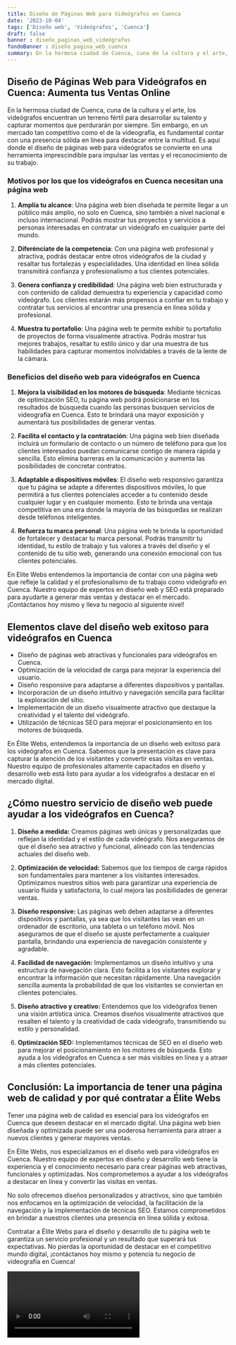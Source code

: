 ```yaml
---
title: Diseño de Páginas Web para Videógrafos en Cuenca
date: '2023-10-04'
tags: ['Diseño web', 'Videógrafos', 'Cuenca']
draft: false
banner : diseño_paginas_web_videógrafos
fondoBanner : diseño_pagina_web_cuenca
summary: En la hermosa ciudad de Cuenca, cuna de la cultura y el arte, los videógrafos encuentran un terreno fértil para desarrollar su talento y capturar momentos que perdurarán por siempre. Sin embargo, en un mercado tan competitivo como el de la videografía, es fundamental contar con una presencia sólida en línea para destacar entre la multitud. Es aquí donde el diseño de páginas web para videógrafos se convierte en una herramienta imprescindible para impulsar las ventas y el reconocimiento de su trabajo.
---
```


## Diseño de Páginas Web para Videógrafos en Cuenca: Aumenta tus Ventas Online

En la hermosa ciudad de Cuenca, cuna de la cultura y el arte, los videógrafos encuentran un terreno fértil para desarrollar su talento y capturar momentos que perdurarán por siempre. Sin embargo, en un mercado tan competitivo como el de la videografía, es fundamental contar con una presencia sólida en línea para destacar entre la multitud. Es aquí donde el diseño de páginas web para videógrafos se convierte en una herramienta imprescindible para impulsar las ventas y el reconocimiento de su trabajo.

### Motivos por los que los videógrafos en Cuenca necesitan una página web

1. **Amplía tu alcance**: Una página web bien diseñada te permite llegar a un público más amplio, no solo en Cuenca, sino también a nivel nacional e incluso internacional. Podrás mostrar tus proyectos y servicios a personas interesadas en contratar un videógrafo en cualquier parte del mundo.

2. **Diferénciate de la competencia**: Con una página web profesional y atractiva, podrás destacar entre otros videógrafos de la ciudad y resaltar tus fortalezas y especialidades. Una identidad en línea sólida transmitirá confianza y profesionalismo a tus clientes potenciales.

3. **Genera confianza y credibilidad**: Una página web bien estructurada y con contenido de calidad demuestra tu experiencia y capacidad como videógrafo. Los clientes estarán más propensos a confiar en tu trabajo y contratar tus servicios al encontrar una presencia en línea sólida y profesional.

4. **Muestra tu portafolio**: Una página web te permite exhibir tu portafolio de proyectos de forma visualmente atractiva. Podrás mostrar tus mejores trabajos, resaltar tu estilo único y dar una muestra de tus habilidades para capturar momentos inolvidables a través de la lente de la cámara.

### Beneficios del diseño web para videógrafos en Cuenca

1. **Mejora la visibilidad en los motores de búsqueda**: Mediante técnicas de optimización SEO, tu página web podrá posicionarse en los resultados de búsqueda cuando las personas busquen servicios de videografía en Cuenca. Esto te brindará una mayor exposición y aumentará tus posibilidades de generar ventas.

2. **Facilita el contacto y la contratación**: Una página web bien diseñada incluirá un formulario de contacto o un número de teléfono para que los clientes interesados puedan comunicarse contigo de manera rápida y sencilla. Esto elimina barreras en la comunicación y aumenta las posibilidades de concretar contratos.

3. **Adaptable a dispositivos móviles**: El diseño web responsivo garantiza que tu página se adapte a diferentes dispositivos móviles, lo que permitirá a tus clientes potenciales acceder a tu contenido desde cualquier lugar y en cualquier momento. Esto te brinda una ventaja competitiva en una era donde la mayoría de las búsquedas se realizan desde teléfonos inteligentes.

4. **Refuerza tu marca personal**: Una página web te brinda la oportunidad de fortalecer y destacar tu marca personal. Podrás transmitir tu identidad, tu estilo de trabajo y tus valores a través del diseño y el contenido de tu sitio web, generando una conexión emocional con tus clientes potenciales.

En Elite Webs entendemos la importancia de contar con una página web que refleje la calidad y el profesionalismo de tu trabajo como videógrafo en Cuenca. Nuestro equipo de expertos en diseño web y SEO está preparado para ayudarte a generar más ventas y destacar en el mercado. ¡Contáctanos hoy mismo y lleva tu negocio al siguiente nivel!

<GifSeo />

<Cta />

## Elementos clave del diseño web exitoso para videógrafos en Cuenca

- Diseño de páginas web atractivas y funcionales para videógrafos en Cuenca.
- Optimización de la velocidad de carga para mejorar la experiencia del usuario.
- Diseño responsive para adaptarse a diferentes dispositivos y pantallas.
- Incorporación de un diseño intuitivo y navegación sencilla para facilitar la exploración del sitio.
- Implementación de un diseño visualmente atractivo que destaque la creatividad y el talento del videógrafo.
- Utilización de técnicas SEO para mejorar el posicionamiento en los motores de búsqueda.

En Élite Webs, entendemos la importancia de un diseño web exitoso para los videógrafos en Cuenca. Sabemos que la presentación es clave para capturar la atención de los visitantes y convertir esas visitas en ventas. Nuestro equipo de profesionales altamente capacitados en diseño y desarrollo web está listo para ayudar a los videógrafos a destacar en el mercado digital.

## ¿Cómo nuestro servicio de diseño web puede ayudar a los videógrafos en Cuenca?

1. **Diseño a medida:** Creamos páginas web únicas y personalizadas que reflejan la identidad y el estilo de cada videógrafo. Nos aseguramos de que el diseño sea atractivo y funcional, alineado con las tendencias actuales del diseño web.

2. **Optimización de velocidad:** Sabemos que los tiempos de carga rápidos son fundamentales para mantener a los visitantes interesados. Optimizamos nuestros sitios web para garantizar una experiencia de usuario fluida y satisfactoria, lo cual mejora las posibilidades de generar ventas.

3. **Diseño responsive:** Las páginas web deben adaptarse a diferentes dispositivos y pantallas, ya sea que los visitantes las vean en un ordenador de escritorio, una tableta o un teléfono móvil. Nos aseguramos de que el diseño se ajuste perfectamente a cualquier pantalla, brindando una experiencia de navegación consistente y agradable.

4. **Facilidad de navegación:** Implementamos un diseño intuitivo y una estructura de navegación clara. Esto facilita a los visitantes explorar y encontrar la información que necesitan rápidamente. Una navegación sencilla aumenta la probabilidad de que los visitantes se conviertan en clientes potenciales.

5. **Diseño atractivo y creativo:** Entendemos que los videógrafos tienen una visión artística única. Creamos diseños visualmente atractivos que resalten el talento y la creatividad de cada videógrafo, transmitiendo su estilo y personalidad.

6. **Optimización SEO:** Implementamos técnicas de SEO en el diseño web para mejorar el posicionamiento en los motores de búsqueda. Esto ayuda a los videógrafos en Cuenca a ser más visibles en línea y a atraer a más clientes potenciales.

## Conclusión: La importancia de tener una página web de calidad y por qué contratar a Élite Webs

Tener una página web de calidad es esencial para los videógrafos en Cuenca que deseen destacar en el mercado digital. Una página web bien diseñada y optimizada puede ser una poderosa herramienta para atraer a nuevos clientes y generar mayores ventas.

En Élite Webs, nos especializamos en el diseño web para videógrafos en Cuenca. Nuestro equipo de expertos en diseño y desarrollo web tiene la experiencia y el conocimiento necesario para crear páginas web atractivas, funcionales y optimizadas. Nos comprometemos a ayudar a los videógrafos a destacar en línea y convertir las visitas en ventas.

No solo ofrecemos diseños personalizados y atractivos, sino que también nos enfocamos en la optimización de velocidad, la facilitación de la navegación y la implementación de técnicas SEO. Estamos comprometidos en brindar a nuestros clientes una presencia en línea sólida y exitosa.

Contratar a Élite Webs para el diseño y desarrollo de tu página web te garantiza un servicio profesional y un resultado que superará tus expectativas. No pierdas la oportunidad de destacar en el competitivo mundo digital, ¡contáctanos hoy mismo y potencia tu negocio de videografía en Cuenca!

<Video />

<CtaBot job='Videógrafos' city='Cuenca'/>

<Gmaps query='Cuenca+españa+maps' />